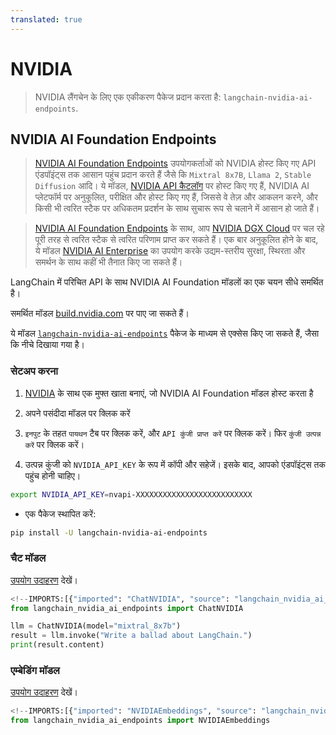 ```yaml
---
translated: true
---
```


# NVIDIA

>NVIDIA लैंगचेन के लिए एक एकीकरण पैकेज प्रदान करता है: `langchain-nvidia-ai-endpoints`.

## NVIDIA AI Foundation Endpoints

> [NVIDIA AI Foundation Endpoints](https://www.nvidia.com/en-us/ai-data-science/foundation-models/) उपयोगकर्ताओं को NVIDIA होस्ट किए गए API एंडपॉइंट्स तक आसान पहुंच प्रदान करते हैं जैसे कि `Mixtral 8x7B`, `Llama 2`, `Stable Diffusion` आदि। ये मॉडल, [NVIDIA API कैटलॉग](https://build.nvidia.com/) पर होस्ट किए गए हैं, NVIDIA AI प्लेटफॉर्म पर अनुकूलित, परीक्षित और होस्ट किए गए हैं, जिससे वे तेज़ और आकलन करने, और किसी भी त्वरित स्टैक पर अधिकतम प्रदर्शन के साथ सुचारू रूप से चलाने में आसान हो जाते हैं।

> [NVIDIA AI Foundation Endpoints](https://www.nvidia.com/en-us/ai-data-science/foundation-models/) के साथ, आप [NVIDIA DGX Cloud](https://www.nvidia.com/en-us/data-center/dgx-cloud/) पर चल रहे पूरी तरह से त्वरित स्टैक से त्वरित परिणाम प्राप्त कर सकते हैं। एक बार अनुकूलित होने के बाद, ये मॉडल [NVIDIA AI Enterprise](https://www.nvidia.com/en-us/data-center/products/ai-enterprise/) का उपयोग करके उद्यम-स्तरीय सुरक्षा, स्थिरता और समर्थन के साथ कहीं भी तैनात किए जा सकते हैं।

LangChain में परिचित API के साथ NVIDIA AI Foundation मॉडलों का एक चयन सीधे समर्थित है।

समर्थित मॉडल [build.nvidia.com](https://build.nvidia.com/) पर पाए जा सकते हैं।

ये मॉडल [`langchain-nvidia-ai-endpoints`](https://pypi.org/project/langchain-nvidia-ai-endpoints/) पैकेज के माध्यम से एक्सेस किए जा सकते हैं, जैसा कि नीचे दिखाया गया है।

### सेटअप करना

1. [NVIDIA](https://build.nvidia.com/) के साथ एक मुफ्त खाता बनाएं, जो NVIDIA AI Foundation मॉडल होस्ट करता है

2. अपने पसंदीदा मॉडल पर क्लिक करें

3. `इनपुट` के तहत `पायथन` टैब पर क्लिक करें, और `API कुंजी प्राप्त करें` पर क्लिक करें। फिर `कुंजी उत्पन्न करें` पर क्लिक करें।

4. उत्पन्न कुंजी को `NVIDIA_API_KEY` के रूप में कॉपी और सहेजें। इसके बाद, आपको एंडपॉइंट्स तक पहुंच होनी चाहिए।

```bash
export NVIDIA_API_KEY=nvapi-XXXXXXXXXXXXXXXXXXXXXXXXXX
```

- एक पैकेज स्थापित करें:

```bash
pip install -U langchain-nvidia-ai-endpoints
```

### चैट मॉडल

[उपयोग उदाहरण](/docs/integrations/chat/nvidia_ai_endpoints) देखें।

```python
<!--IMPORTS:[{"imported": "ChatNVIDIA", "source": "langchain_nvidia_ai_endpoints", "docs": "https://api.python.langchain.com/en/latest/chat_models/langchain_nvidia_ai_endpoints.chat_models.ChatNVIDIA.html", "title": "NVIDIA"}]-->
from langchain_nvidia_ai_endpoints import ChatNVIDIA

llm = ChatNVIDIA(model="mixtral_8x7b")
result = llm.invoke("Write a ballad about LangChain.")
print(result.content)
```

### एम्बेडिंग मॉडल

[उपयोग उदाहरण](/docs/integrations/text_embedding/nvidia_ai_endpoints) देखें।

```python
<!--IMPORTS:[{"imported": "NVIDIAEmbeddings", "source": "langchain_nvidia_ai_endpoints", "docs": "https://api.python.langchain.com/en/latest/embeddings/langchain_nvidia_ai_endpoints.embeddings.NVIDIAEmbeddings.html", "title": "NVIDIA"}]-->
from langchain_nvidia_ai_endpoints import NVIDIAEmbeddings
```
